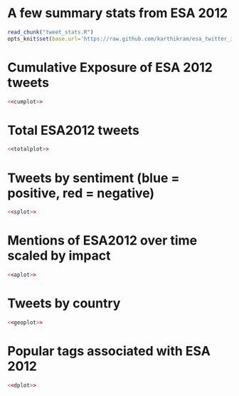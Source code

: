 # A few summary stats from ESA 2012


<!-- read external r code -->
```r
read_chunk("tweet_stats.R")
opts_knit$set(base.url='https://raw.github.com/karthikram/esa_twitter_impact/master/')
```

# Cumulative Exposure of ESA 2012 tweets

```r
<<cumplot>>
```

# Total ESA2012 tweets
```r
<<totalplot>>
```

# Tweets by sentiment (blue = positive, red = negative)
```r
<<splot>>
```

# Mentions of ESA2012 over time scaled by impact
```r
<<aplot>>
```
# Tweets by country
```r
<<geoplot>>
```
# Popular tags associated with ESA 2012

```r
<<dplot>>
```
 


